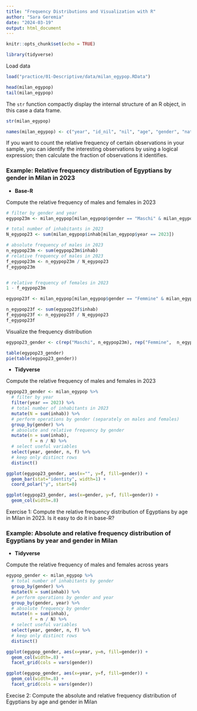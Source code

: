 ```yaml
---
title: "Frequency Distributions and Visualization with R"
author: "Sara Geremia"
date: "2024-03-19"
output: html_document
---
```


```r
knitr::opts_chunk$set(echo = TRUE)

library(tidyverse)
```

Load data

```r
load("practice/01-Descriptive/data/milan_egypop.RData")
```

```r
head(milan_egypop)
tail(milan_egypop)
```
The `str` function compactly display the internal structure of an R object, in this case a data frame.

```r
str(milan_egypop)
```


```r
names(milan_egypop) <- c("year", "id_nil", "nil", "age", "gender", "nat", "inhab")
```


If you want to count the relative frequency of certain observations in your sample, you can identify the interesting observations by using a logical expression; then calculate the fraction of observations it identifies.

### Example: Relative frequency distribution of Egyptians by gender in Milan in 2023

- **Base-R**

Compute the relative frequency of males and females in 2023

```r
# filter by gender and year
egypop23m <- milan_egypop[milan_egypop$gender == "Maschi" & milan_egypop$year == 2023, ]

# total number of inhabitants in 2023
N_egypop23 <- sum(milan_egypop$inhab[milan_egypop$year == 2023])

# absolute frequency of males in 2023
n_egypop23m <- sum(egypop23m$inhab)
# relative frequency of males in 2023
f_egypop23m <- n_egypop23m / N_egypop23
f_egypop23m


# relative frequency of females in 2023
1 - f_egypop23m

egypop23f <- milan_egypop[milan_egypop$gender == "Femmine" & milan_egypop$year == 2023, ]

n_egypop23f <- sum(egypop23f$inhab)
f_egypop23f <- n_egypop23f / N_egypop23
f_egypop23f
```

Visualize the frequency distribution

```r
egypop23_gender <- c(rep("Maschi", n_egypop23m), rep("Femmine",  n_egypop23f))

table(egypop23_gender)
pie(table(egypop23_gender))

```

- **Tidyverse**

Compute the relative frequency of males and females in 2023

```r
egypop23_gender <- milan_egypop %>% 
  # filter by year
  filter(year == 2023) %>%
  # total number of inhabitants in 2023
  mutate(N = sum(inhab)) %>% 
  # perform operations by gender (separately on males and females)
  group_by(gender) %>% 
  # absolute and relative frequency by gender
  mutate(n = sum(inhab),
         f = n / N) %>%  
  # select useful variables 
  select(year, gender, n, f) %>% 
  # keep only distinct rows
  distinct()
```

```r
ggplot(egypop23_gender, aes(x="", y=f, fill=gender)) +
  geom_bar(stat="identity", width=1) +
  coord_polar("y", start=0)
```

```r
ggplot(egypop23_gender, aes(x=gender, y=f, fill=gender)) +
  geom_col(width=.8)
```

Exercise 1: Compute the relative frequency distribution of Egyptians by age in Milan in 2023.
Is it easy to do it in base-R?

### Example: Absolute and relative frequency distribution of Egyptians by year and gender in Milan


- **Tidyverse**

Compute the relative frequency of males and females across years

```r
egypop_gender <- milan_egypop %>% 
  # total number of inhabitants by gender
  group_by(gender) %>% 
  mutate(N = sum(inhab)) %>% 
  # perform operations by gender and year
  group_by(gender, year) %>% 
  # absolute frequency by gender
  mutate(n = sum(inhab),
         f = n / N) %>%  
  # select useful variables 
  select(year, gender, n, f) %>% 
  # keep only distinct rows
  distinct()
```

```r
ggplot(egypop_gender, aes(x=year, y=n, fill=gender)) +
  geom_col(width=.8) +
  facet_grid(cols = vars(gender))

ggplot(egypop_gender, aes(x=year, y=f, fill=gender)) +
  geom_col(width=.8) +
  facet_grid(cols = vars(gender))
```

Execise 2: Compute the absolute and relative frequency distribution of Egyptians by age and gender in Milan